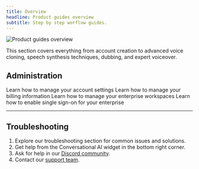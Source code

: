 ```yaml
---
title: Overview
headline: Product guides overview
subtitle: Step by step worflow guides.
---
```


<img
  src="/assets/images/product-guides/overview.png"
  alt="Product guides overview"
  className="rounded-lg"
/>

This section covers everything from account creation to advanced voice cloning, speech synthesis techniques, dubbing, and expert voiceover.

<Markdown src="/snippets/product-guides.mdx" />

## Administration

<CardGroup cols={2}>
  <Card
    title="Account"
    icon="duotone user-circle"
    href="/docs/product-guides/administration/account"
    iconPosition="left"
  >
    Learn how to manage your account settings
  </Card>
  <Card
    title="Billing"
    icon="duotone file-invoice-dollar"
    href="/docs/product-guides/administration/billing"
    iconPosition="left"
  >
    Learn how to manage your billing information
  </Card>
  <Card
    title="Workspaces"
    icon="duotone users"
    href="/docs/product-guides/administration/workspaces"
    iconPosition="left"
  >
    Learn how to manage your enterprise workspaces
  </Card>
  <Card
    title="SSO"
    icon="duotone key"
    href="/docs/product-guides/administration/workspaces/sso"
    iconPosition="left"
  >
    Learn how to enable single sign-on for your enterprise
  </Card>
</CardGroup>

---

## Troubleshooting

1. Explore our troubleshooting section for common issues and solutions.
2. Get help from the Conversational AI widget in the bottom right corner.
3. Ask for help in our [Discord community](https://discord.gg/elevenlabs).
4. Contact our [support team](https://help.elevenlabs.io/hc/en-us/requests/new?ticket_form_id=13145996177937).
